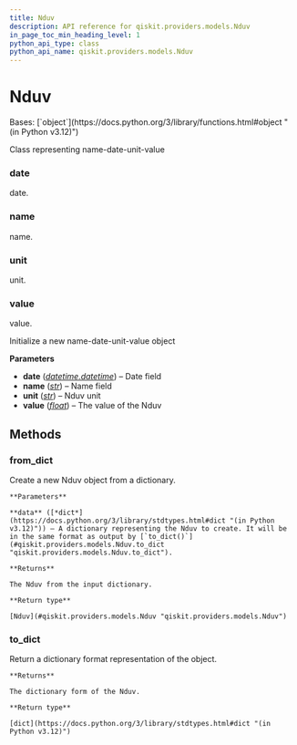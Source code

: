 ```yaml
---
title: Nduv
description: API reference for qiskit.providers.models.Nduv
in_page_toc_min_heading_level: 1
python_api_type: class
python_api_name: qiskit.providers.models.Nduv
---
```


# Nduv

<Class id="qiskit.providers.models.Nduv" github="https://github.com/qiskit/qiskit/tree/main/qiskit/providers/models/backendproperties.py" signature="qiskit.providers.models.Nduv(date, name, unit, value)">
  Bases: [`object`](https://docs.python.org/3/library/functions.html#object "(in Python v3.12)")

  Class representing name-date-unit-value

  ### date

  <Attribute id="qiskit.providers.models.Nduv.date" name="date">
    date.
  </Attribute>

  ### name

  <Attribute id="qiskit.providers.models.Nduv.name" name="name">
    name.
  </Attribute>

  ### unit

  <Attribute id="qiskit.providers.models.Nduv.unit" name="unit">
    unit.
  </Attribute>

  ### value

  <Attribute id="qiskit.providers.models.Nduv.value" name="value">
    value.
  </Attribute>

  Initialize a new name-date-unit-value object

  **Parameters**

  *   **date** ([*datetime.datetime*](https://docs.python.org/3/library/datetime.html#datetime.datetime "(in Python v3.12)")) – Date field
  *   **name** ([*str*](https://docs.python.org/3/library/stdtypes.html#str "(in Python v3.12)")) – Name field
  *   **unit** ([*str*](https://docs.python.org/3/library/stdtypes.html#str "(in Python v3.12)")) – Nduv unit
  *   **value** ([*float*](https://docs.python.org/3/library/functions.html#float "(in Python v3.12)")) – The value of the Nduv

  ## Methods

  ### from\_dict

  <Function id="qiskit.providers.models.Nduv.from_dict" name="from_dict" signature="classmethod from_dict(data)">
    Create a new Nduv object from a dictionary.

    **Parameters**

    **data** ([*dict*](https://docs.python.org/3/library/stdtypes.html#dict "(in Python v3.12)")) – A dictionary representing the Nduv to create. It will be in the same format as output by [`to_dict()`](#qiskit.providers.models.Nduv.to_dict "qiskit.providers.models.Nduv.to_dict").

    **Returns**

    The Nduv from the input dictionary.

    **Return type**

    [Nduv](#qiskit.providers.models.Nduv "qiskit.providers.models.Nduv")
  </Function>

  ### to\_dict

  <Function id="qiskit.providers.models.Nduv.to_dict" name="to_dict" signature="to_dict()">
    Return a dictionary format representation of the object.

    **Returns**

    The dictionary form of the Nduv.

    **Return type**

    [dict](https://docs.python.org/3/library/stdtypes.html#dict "(in Python v3.12)")
  </Function>
</Class>

